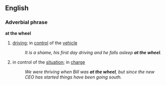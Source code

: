 ==English==
=== Adverbial phrase ===
'''at the wheel'''
# {{idiom}} [[driving]]; in [[control]] of the [[vehicle]]
#: ''It is a shame, his first day driving and he falls asleep '''at the wheel'''.''
# {{idiom}} in control of the [[situation]]; in [[charge]]
#: ''We were thriving when Bill was '''at the wheel''', but since the new CEO has started things have been going south.''